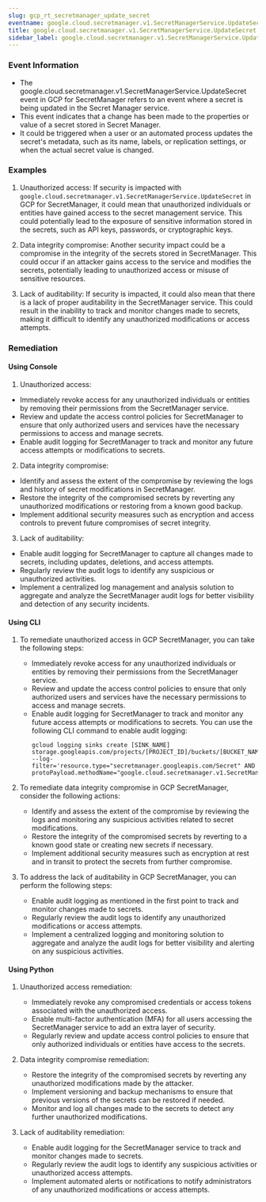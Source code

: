 ```yaml
--- 
slug: gcp_rt_secretmanager_update_secret
eventname: google.cloud.secretmanager.v1.SecretManagerService.UpdateSecret
title: google.cloud.secretmanager.v1.SecretManagerService.UpdateSecret
sidebar_label: google.cloud.secretmanager.v1.SecretManagerService.UpdateSecret
---
```

                       
### Event Information

- The google.cloud.secretmanager.v1.SecretManagerService.UpdateSecret event in GCP for SecretManager refers to an event where a secret is being updated in the Secret Manager service.
- This event indicates that a change has been made to the properties or value of a secret stored in Secret Manager.
- It could be triggered when a user or an automated process updates the secret's metadata, such as its name, labels, or replication settings, or when the actual secret value is changed.


### Examples

1. Unauthorized access: If security is impacted with `google.cloud.secretmanager.v1.SecretManagerService.UpdateSecret` in GCP for SecretManager, it could mean that unauthorized individuals or entities have gained access to the secret management service. This could potentially lead to the exposure of sensitive information stored in the secrets, such as API keys, passwords, or cryptographic keys.

2. Data integrity compromise: Another security impact could be a compromise in the integrity of the secrets stored in SecretManager. This could occur if an attacker gains access to the service and modifies the secrets, potentially leading to unauthorized access or misuse of sensitive resources.

3. Lack of auditability: If security is impacted, it could also mean that there is a lack of proper auditability in the SecretManager service. This could result in the inability to track and monitor changes made to secrets, making it difficult to identify any unauthorized modifications or access attempts.

### Remediation

#### Using Console

1. Unauthorized access:
- Immediately revoke access for any unauthorized individuals or entities by removing their permissions from the SecretManager service.
- Review and update the access control policies for SecretManager to ensure that only authorized users and services have the necessary permissions to access and manage secrets.
- Enable audit logging for SecretManager to track and monitor any future access attempts or modifications to secrets.

2. Data integrity compromise:
- Identify and assess the extent of the compromise by reviewing the logs and history of secret modifications in SecretManager.
- Restore the integrity of the compromised secrets by reverting any unauthorized modifications or restoring from a known good backup.
- Implement additional security measures such as encryption and access controls to prevent future compromises of secret integrity.

3. Lack of auditability:
- Enable audit logging for SecretManager to capture all changes made to secrets, including updates, deletions, and access attempts.
- Regularly review the audit logs to identify any suspicious or unauthorized activities.
- Implement a centralized log management and analysis solution to aggregate and analyze the SecretManager audit logs for better visibility and detection of any security incidents.

#### Using CLI

1. To remediate unauthorized access in GCP SecretManager, you can take the following steps:
   - Immediately revoke access for any unauthorized individuals or entities by removing their permissions from the SecretManager service.
   - Review and update the access control policies to ensure that only authorized users and services have the necessary permissions to access and manage secrets.
   - Enable audit logging for SecretManager to track and monitor any future access attempts or modifications to secrets. You can use the following CLI command to enable audit logging:
     ```
     gcloud logging sinks create [SINK_NAME] storage.googleapis.com/projects/[PROJECT_ID]/buckets/[BUCKET_NAME] --log-filter='resource.type="secretmanager.googleapis.com/Secret" AND protoPayload.methodName="google.cloud.secretmanager.v1.SecretManagerService.UpdateSecret"'
     ```

2. To remediate data integrity compromise in GCP SecretManager, consider the following actions:
   - Identify and assess the extent of the compromise by reviewing the logs and monitoring any suspicious activities related to secret modifications.
   - Restore the integrity of the compromised secrets by reverting to a known good state or creating new secrets if necessary.
   - Implement additional security measures such as encryption at rest and in transit to protect the secrets from further compromise.

3. To address the lack of auditability in GCP SecretManager, you can perform the following steps:
   - Enable audit logging as mentioned in the first point to track and monitor changes made to secrets.
   - Regularly review the audit logs to identify any unauthorized modifications or access attempts.
   - Implement a centralized logging and monitoring solution to aggregate and analyze the audit logs for better visibility and alerting on any suspicious activities.

#### Using Python

1. Unauthorized access remediation:
   - Immediately revoke any compromised credentials or access tokens associated with the unauthorized access.
   - Enable multi-factor authentication (MFA) for all users accessing the SecretManager service to add an extra layer of security.
   - Regularly review and update access control policies to ensure that only authorized individuals or entities have access to the secrets.

2. Data integrity compromise remediation:
   - Restore the integrity of the compromised secrets by reverting any unauthorized modifications made by the attacker.
   - Implement versioning and backup mechanisms to ensure that previous versions of the secrets can be restored if needed.
   - Monitor and log all changes made to the secrets to detect any further unauthorized modifications.

3. Lack of auditability remediation:
   - Enable audit logging for the SecretManager service to track and monitor changes made to secrets.
   - Regularly review the audit logs to identify any suspicious activities or unauthorized access attempts.
   - Implement automated alerts or notifications to notify administrators of any unauthorized modifications or access attempts.


 
